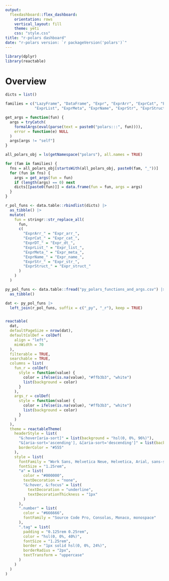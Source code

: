 ```yaml
---
output:
  flexdashboard::flex_dashboard:
    orientation: rows
    vertical_layout: fill
    theme: yeti
    css: "style.css"
title: "r-polars dashboard"	
date: "r-polars version: `r packageVersion('polars')`"
---
```


```r
library(dplyr)
library(reactable)
```


Overview
========


```r
dicts = list()

families = c("LazyFrame", "DataFrame", "Expr", "ExprArr", "ExprCat", "ExprDT",
             "ExprList", "ExprMeta", "ExprName", "ExprStr", "ExprStruct")

get_args = function(fun) {
  args = tryCatch(
    formalArgs(eval(parse(text = paste0("polars:::", fun)))),
    error = function(e) NULL
  )
  args[args != "self"]
}

all_polars_obj = ls(getNamespace("polars"), all.names = TRUE)

for (fam in families) {
  fns = all_polars_obj[startsWith(all_polars_obj, paste0(fam, "_"))]
  for (fun in fns) {
    args = get_args(fun = fun)
    if (length(args) == 0) next
    dicts[[paste0(fun)]] = data.frame(fun = fun, args = args)
  }
}

r_pol_funs <- data.table::rbindlist(dicts) |>
  as_tibble() |> 
  mutate(
    fun = stringr::str_replace_all(
      fun,
      c(
        "ExprArr_" = "Expr_arr_",
        "ExprCat_" = "Expr_cat_",
        "ExprDT_" = "Expr_dt_",
        "ExprList_" = "Expr_list_",
        "ExprMeta_" = "Expr_meta_",
        "ExprName_" = "Expr_name_",
        "ExprStr_" = "Expr_str_",
        "ExprStruct_" = "Expr_struct_"
      )
    )
  )

py_pol_funs <- data.table::fread("py_polars_functions_and_args.csv") |>
  as_tibble()

dat <- py_pol_funs |>
  left_join(r_pol_funs, suffix = c("_py", "_r"), keep = TRUE)


reactable(
  dat,
  defaultPageSize = nrow(dat),
  defaultColDef = colDef(
    align = "left",
    minWidth = 70
  ),
  filterable = TRUE,
  searchable = TRUE,
  columns = list(
    fun_r = colDef(
      style = function(value) {
        color = ifelse(is.na(value), "#ffb3b3", "white")
        list(background = color)
      }
    ),
    args_r = colDef(
      style = function(value) {
        color = ifelse(is.na(value), "#ffb3b3", "white")
        list(background = color)
      }
    )
  ),
  theme = reactableTheme(
    headerStyle = list(
      "&:hover[aria-sort]" = list(background = "hsl(0, 0%, 96%)"),
      "&[aria-sort='ascending'], &[aria-sort='descending']" = list(background = "hsl(0, 0%, 96%)"),
      borderColor = "#555"
    ),
    style = list(
      fontFamily = "Work Sans, Helvetica Neue, Helvetica, Arial, sans-serif",
      fontSize = "1.25rem",
      "a" = list(
        color = "#000000",
        textDecoration = "none",
        "&:hover, &:focus" = list(
          textDecoration = "underline",
          textDecorationThickness = "1px"
        )
      ),
      ".number" = list(
        color = "#666666",
        fontFamily = "Source Code Pro, Consolas, Monaco, monospace"
      ),
      ".tag" = list(
        padding = "0.125rem 0.25rem",
        color = "hsl(0, 0%, 40%)",
        fontSize = "1.25rem",
        border = "1px solid hsl(0, 0%, 24%)",
        borderRadius = "2px",
        textTransform = "uppercase"
      )
    )
  )
)
```
